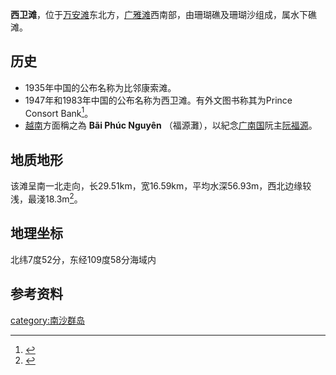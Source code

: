 {{coord|7|53|00|N|110|00|00|E|scale:10000|display=title}}
{{Infobox Disputed Islands
| plural = yes
| name             =西衛灘
| image name       = 
| image caption    = 
| image size       = 
| locator map      = {{Location map+|Spratly Islands|float=center|width=300|caption=西衛灘的位置 
|places=
{{location map~ |Spratly Islands|marksize=6 |lat=7.883333 |long=110|label='''西衛灘''' |position=bottom}}
}}
| map_custom       = 
| native name      = 
| native name link = 
| other_names         =Prince Consort Bank
| location         = [[南中国海|南中国海]]
| coordinates      = {{Coord|7|53|00|N|110|00|00|E|display=inline}}
| archipelago      = [[南沙群岛|南沙群岛]]
| total islands    = 
| major islands    = 
| area             =
| length           = 29.51 公里
| width            = 16.59 公里
| coastline        =
| highest mount    = 
| elevation        =-18.3米 
| country = {{VNM}}
| country admin divisions title = 縣
| country admin divisions = [[慶和省|慶和省]][[長沙島縣|長沙島縣]]
| country claim = {{PRC}}
| country claim divisions title = 地級市
| country claim divisions = [[海南省|海南省]][[三沙市|三沙市]]
| country 1 claim = {{ROC}}
| country 1 claim divisions title = 直轄市
| country 1 claim divisions = [[高雄市|高雄市]][[旗津區|旗津區]]
| population       = 
| population as of = 
| density          = 
| ethnic groups    = 
| additional info  =
}}

'''西卫滩'''，位于[[万安滩|万安滩]]东北方，[[广雅滩|广雅滩]]西南部，由珊瑚礁及珊瑚沙组成，属水下礁滩。

== 历史 ==
*1935年中国的公布名称为比邻康索滩。
*1947年和1983年中国的公布名称为西卫滩。有外文图书称其为Prince Consort Bank<ref>{{cite book|title=《南海诸岛地名资料汇编》 |author=广东地名委员会 |publisher=广东地图出版社 |date=1987-03-01 |isbn=805220239 |pages=60页|chapter=}}</ref>。
*[[越南|越南]]方面稱之為 '''Bãi Phúc Nguyên''' （福源灘），以紀念[[廣南國|广南国]]阮主[[阮福源|阮福源]]。

== 地质地形 ==
该滩呈南一北走向，长29.51km，宽16.59km，平均水深56.93m，西北边缘较浅，最淺18.3m<ref>{{cite book | title=《南沙群岛空间融合信息分析与示警：群礁发育、军事区位、警示系统》 | publisher=海洋出版社 | author=高俊国,刘宝银 | year=2009 | pages=100页 | isbn=9787502773083}}</ref>。
== 地理坐标 ==
北纬7度52分，东经109度58分海域内
== 参考资料 ==
{{reflist}}
{{南海诸岛}}

[[category:南沙群岛|category:南沙群岛]]